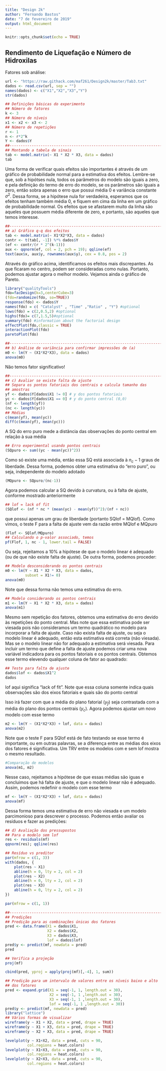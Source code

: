 ```yaml
---
title: "Design 2k"
author: "Fernando Bastos"
date: "7 de fevereiro de 2019"
output: html_document
---
```


```r
knitr::opts_chunk$set(echo = TRUE)
```

## Rendimento de Liquefação e Número de Hidroxilas

Fatores sob análise:

\begin{array}{cccc}
\hline
&&Níveis&&\\
\hline
Fatores                      &    -1&  0 	&  1 \\
 	  \hline
\textrm{X1: catalyst amount (C)}      &   2\%	& 5\% & 7\% \\
\textrm{X2: time of reaction (t)}     &   0.5h	& 1h 	    & 1.5h \\
\textrm{X3: ratio biomass/solvent (R)}&   2:1	& 3.5:1 	& 5:1 \\
 	  \hline
\end{array}

```r
url <- "https://raw.githack.com/maf261/Design2k/master/Tab3.txt"
dados <- read.csv(url, sep = "")
names(dados) <- c("X1","X2","X3","Y")
str(dados)
```

```r
## Definições básicas do experimento
## Número de fatores
k <- 3
## Número de níveis
x1 <- x2 <- x3 <- 2
## Número de repetições
r <- 1
n <- r*2^k
Y <- dados$Y
##----------------------------------------------------------------------
## Montando a tabela de sinais
tab <- model.matrix(~ X1 * X2 * X3, data = dados)
tab
```

Uma forma de verificar quais efeitos são importantes é através de um gráfico de probabilidade normal para a estimativa dos efeitos. Lembre-se que, sob a hipótses nula, todos os parâmetros do modelo são iguais a zero, e pela definição do termo de erro do modelo, se os parâmetros são iguais a zero, então sobra apenas o erro que possui média 0 e variância constante $\sigma^2$. Dessa forma, se a hipótese nula for verdadeira, esperamos que os efeitos tenham também média 0, e fiquem em cima da linha em um gráfico de probabilidade normal. Os efeitos que se afastarem muito da linha são aqueles que possuem média diferente de zero, e portanto, são aqueles que temos interesse.

```r
##----------------------------------------------------------------------
## a) Gráfico q-q dos efeitos
tab <- model.matrix(~ X1*X2*X3, data = dados)
contr <- t(tab[, -1]) %*% dados$Y
(ef <- contr/(r * 2^(k-1)))
aux <- qqnorm(ef, col = 2, pch = 19); qqline(ef)
text(aux$x, aux$y, rownames(aux$y), cex = 0.8, pos = 2)
```

Através do gráfico acima, identificamos os efeitos mais discrepantes. As que ficaram no centro, podem ser consideradas como nulas. Portanto, podemos ajustar agora o melhor modelo. Vejamos ainda o gráfico de Pareto.

```r
library("qualityTools")
fdo=facDesign(k=3,centerCube=3)
(fdo=randomize(fdo, so=TRUE))
response(fdo) <- dados$Y
names(fdo) = c( "Catalyst" , "Time" ,"Ratio" , "Y") #optional
lows(fdo) = c(2,0.5,2) #optional
highs(fdo)= c(7,1.5,5)#optional
summary(fdo) #information about the factorial design
effectPlot(fdo,classic = TRUE)
interactionPlot(fdo)
paretoPlot(fdo)
```


```r
##----------------------------------------------------------------------
## b) Análise de variância para confirmar impressões de (a)
m0 <- lm(Y ~ (X1*X2*X3), data = dados)
anova(m0)
```

Não temos fator significativo!


```r
##----------------------------------------------------------------------
## c) Avaliar se existe falta de ajuste
## Separa os pontos fatoriais dos centrais e calcula tamanho das
## amostras
yf <- dados$Y[dados$X1 != 0] # y dos pontos fatoriais
yc <- dados$Y[dados$X1 == 0] # y do ponto central (0,0)
(nf <- length(yf))
(nc <- length(yc))
## Médias
c(mean(yf), mean(yc))
diff(c(mean(yf), mean(yc)))
```

A SQ do erro puro mede a distância das observações do ponto central em relação à sua média
```r
## Erro experimental usando pontos centrais
(SQpuro <- sum((yc - mean(yc))^2))
```

Como só existe uma média, então essa SQ está associada à $n_c−1$ graus de liberdade. Dessa forma, podemos obter uma estimativa do “erro puro”, ou seja, independente do modelo adotado

```r
(MQpuro <- SQpuro/(nc-1))
```

Agora podemos calcular a SQ devido à curvatura, ou à falta de ajuste, conforme mostrado anteriormente

```r
## lof = lack of fit
(SQlof <- (nf * nc * (mean(yc) - mean(yf))^2)/(nf + nc))
```

que possui apenas um grau de liberdade (portanto SQlof = MQlof). Como vimos, o teste F para a falta de ajuste vem da razão entre MQlof e MQpuro

```r
(Flof <- SQlof/MQpuro)
## Calculando o p-valor associado, temos
pf(Flof, 1, nc - 1, lower.tail = FALSE)
```

Ou seja, rejeitamos a $10\%$ a hipótese de que o modelo linear é adequado (ou de que não existe falta de ajuste). De outra forma, podemos proceder:

```r
## Modelo desconsiderando os pontos centrais
m0 <- lm(Y ~ X1 * X2 * X3, data = dados,
         subset = X1!= 0)
anova(m0)
```

Note que dessa forma não temos uma estimativa do erro.

```r
## Modelo considerando os pontos centrais
m1 <- lm(Y ~ X1 * X2 * X3, data = dados)
anova(m1)
```

Mesmo sem repetição dos fatores, obtemos uma estimativa do erro devido às repetições do ponto central. Mas note que essa estimativa pode ser viesada pois não consideramos um termo quadrático no modelo para incorporar a falta de ajuste. Caso não exista falta de ajuste, ou seja o modelo linear é adequado, então esta estimativa está correta (não viesada). Mas se o modelo linear não for adequado a estimativa será viesada. Para incluir um termo que define a falta de ajuste podemos criar uma nova variável indicadora para os pontos fatoriais e os pontos centrais. Obtemos esse termo elevendo qualquer coluna de fator ao quadrado:

```r
## Teste para falta de ajuste
dados$lof <- dados$X1^2
dados
```

lof aqui significa “lack of fit”. Note que essa coluna somente indica quais observações são dos eixos fatoriais e quais são do ponto central

Isso irá fazer com que a média do plano fatorial $({y}_f)$ seja contrastada com a média do plano dos pontos centrais $({y}_c).$ Agora podemos ajustar um novo modelo com esse termo

```r
m2 <- lm(Y ~ (X1*X2*X3) + lof, data = dados)
anova(m2)
```

Note que o teste F para SQlof está de fato testando se esse termo é importante, ou em outras palavras, se a diferença entre as médias dos eixos dos fatores é significativa. Um TRV entre os modelos com e sem lof mostra o mesmo resultado.

```r
#Comparação de modelos
anova(m1, m2)
```

Nesse caso, rejeitamos a hipótese de que essas médias são iguas e concluimos que há falta de ajuste, e que o modelo linear não é adequado. Assim, podemos redefinir o modelo com esse termo

```r
mf <- lm(Y ~ (X1*X2*X3) + lof, data = dados)
anova(mf)
```

Dessa forma temos uma estimativa de erro não viesada e um modelo parcimonioso para descrever o processo. Podemos então avaliar os resíduos e fazer as predições:

```r
## d) Avaliação dos pressupostos
## Para o modelo sem lof
res <- residuals(mf)
qqnorm(res); qqline(res)
```

```r
## Resíduo vs preditor
par(mfrow = c(1, 3))
with(dados, {
    plot(res ~ X1)
    abline(h = 0, lty = 2, col = 2)
    plot(res ~ X2)
    abline(h = 0, lty = 2, col = 2)
    plot(res ~ X3)
    abline(h = 0, lty = 2, col = 2)
})
```

```r
par(mfrow = c(1, 1))

##----------------------------------------------------------------------
## Predições
## Predição para as combinações únicas dos fatores
pred <- data.frame(X1 = dados$X1,
                   X2 = dados$X2,
                   X3 = dados$X3,
                   lof = dados$lof)
pred$y <- predict(mf, newdata = pred)
pred
```

```r
## Verifica a projeção
proj(mf)
```

```r
cbind(pred, yproj = apply(proj(mf)[,-4], 1, sum))
```

```r
## Predição para um intervalo de valores entre os níveis baixo e alto
## dos fatores
pred <- expand.grid(X1 = seq(-1, 1, length.out = 30),
                    X2 = seq(-1, 1 ,length.out = 30),
                    X3 = seq(-1, 1 ,length.out = 30),
                    lof = seq(-1, 1 ,length.out = 30))
pred$y <- predict(mf, newdata = pred)
library("lattice")
## Vários formas de visualizar
wireframe(y ~ X1 + X2, data = pred, drape = TRUE)
wireframe(y ~ X1 + X3, data = pred, drape = TRUE)
wireframe(y ~ X2 + X3, data = pred, drape = TRUE)
```

```r
levelplot(y ~ X1+X2, data = pred, cuts = 90,
          col.regions = heat.colors)
levelplot(y ~ X1+X3, data = pred, cuts = 90,
          col.regions = heat.colors)
levelplot(y ~ X2+X3, data = pred, cuts = 90,
          col.regions = heat.colors)
```

